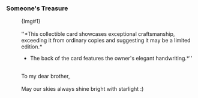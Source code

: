 ===Someone's Treasure===
:{Img#1}
:''{{Size|-2|The collectible cards of the Planet of Festivities series are designed and released by Dreamstar Entertainment™ of the Alfalfa Publishing House. All rights reserved. Unauthorized reproduction will be prosecuted.}}''
:<br />''*This collectible card showcases exceptional craftsmanship, exceeding it from ordinary copies and suggesting it may be a limited edition.*
:*The back of the card features the owner's elegant handwriting.*''
:<br />To my dear brother,
:<br />May our skies always shine bright with starlight :)
